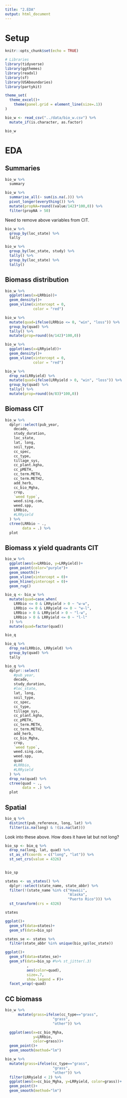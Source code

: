 ```yaml
---
title: "2.EDA"
output: html_document
---
```


# Setup  
```r
knitr::opts_chunk$set(echo = TRUE)

# Libraries
library(tidyverse)
library(ggthemes)
library(readxl)
library(sf)
library(USAboundaries)
library(partykit)

```

```r
theme_set(
  theme_excel()+
    theme(panel.grid = element_line(size=.1))
)
```

```r
bio_w <- read_csv("../data/bio_w.csv") %>%
  mutate_if(is.character, as.factor)

bio_w
```

# EDA 
## Summaries
```r
bio_w %>%
  summary
```
```r
bio_w %>%
  summarise_all(~ sum(is.na(.))) %>%
  pivot_longer(everything()) %>%
  mutate(propNA=round((value/142)*100,0)) %>%
  filter(propNA > 50)
```
Need to remove above variables from CIT.

```r
bio_w %>%
  group_by(loc_state) %>%
  tally

```

```r
bio_w %>%
  group_by(loc_state, study) %>%
  tally() %>%
  group_by(loc_state) %>%
  tally()

```

## Biomass distribution
```r
bio_w %>%
  ggplot(aes(x=LRRbio))+
  geom_density()+
  geom_vline(xintercept = 0,
             color = "red")
```

```r
bio_w %>%
  mutate(quad=ifelse(LRRbio <= 0, "win", "loss")) %>%
  group_by(quad) %>%
  tally() %>%
  mutate(prop=round((n/142)*100,0))

```

```r
bio_w %>%
  ggplot(aes(x=LRRyield))+
  geom_density()+
  geom_vline(xintercept = 0,
             color = "red")
```
```r
bio_w %>%
  drop_na(LRRyield) %>%
  mutate(quad=ifelse(LRRyield > 0, "win", "loss")) %>%
  group_by(quad) %>%
  tally() %>%
  mutate(prop=round((n/83)*100,0))

```
## Biomass CIT  
```r
bio_w %>%
  dplyr::select(pub_year, 
    decade,
    study_duration,
    loc_state,
    lat, long, 
    soil_type,
    cc_spec,
    cc_type,
    tillage_sys,
    cc_plant.kgha,
    cc_pMETH,
    cc_term.METH,
    cc_term.METH2,
    add_herb,
    cc_bio_Mgha,
    crop,
    `weed type`,
    weed.sing.com,
    weed.spp,
    LRRbio,
    #LRRyield
  ) %>%
  ctree(LRRbio ~ .,
        data = .) %>%
  plot
```

## Biomass x yield quadrants CIT
```r
bio_w %>%
  ggplot(aes(x=LRRbio, y=LRRyield))+
  geom_point(color="purple")+
  geom_smooth()+
  geom_vline(xintercept = 0)+
  geom_hline(yintercept = 0)+
  geom_rug()

```

```r
bio_q <- bio_w %>%
  mutate(quad=case_when(
    LRRbio <= 0 & LRRyield > 0 ~ "w-w",
    LRRbio <= 0 & LRRyield <= 0 ~ "w-l",
    LRRbio > 0 & LRRyield > 0 ~ "l-w",
    LRRbio > 0 & LRRyield <= 0 ~ "l-l"
  )) %>%
  mutate(quad=factor(quad))

bio_q
```

```r
bio_q %>%
  drop_na(LRRbio, LRRyield) %>%
  group_by(quad) %>%
  tally

```

```r
bio_q %>%
  dplyr::select(
    #pub_year, 
    decade,
    study_duration,
    #loc_state,
    lat, long, 
    soil_type,
    cc_spec,
    cc_type,
    tillage_sys,
    cc_plant.kgha,
    cc_pMETH,
    cc_term.METH,
    cc_term.METH2,
    add_herb,
    cc_bio_Mgha,
    crop,
    `weed type`,
    weed.sing.com,
    weed.spp,
    quad
    #LRRbio,
    #LRRyield
  ) %>%
  drop_na(quad) %>%
  ctree(quad ~ .,
        data = .) %>%
  plot
```

## Spatial
```r
bio_q %>%
  distinct(pub_reference, long, lat) %>%
  filter(is.na(long) & !(is.na(lat)))
```

Look into these above. How does it have lat but not long?  

```r
bio_sp <- bio_q %>%
  drop_na(long, lat, quad) %>%
  st_as_sf(coords = c("long", "lat")) %>%
  st_set_crs(value = 4326)
  

bio_sp
```


```r
states <- us_states() %>%
  dplyr::select(state_name, state_abbr) %>%
  filter(!(state_name %in% c("Hawaii", 
                             "Alaska",
                             "Puerto Rico"))) %>%
  st_transform(crs = 4326)

states
```

```r
ggplot()+
  geom_sf(data=states)+
  geom_sf(data=bio_sp)
```

```r
states_se <- states %>%
  filter(state_abbr %in% unique(bio_sp$loc_state))

ggplot()+
  geom_sf(data=states_se)+
  geom_sf(data=bio_sp #%>% st_jitter(.3)
          ,
          aes(color=quad),
          size=.7,
          show.legend = F)+
  facet_wrap(~quad)

```

## CC biomass
```r
bio_w %>%
      mutate(grass=ifelse(cc_type=="grass",
                      "grass",
                      "other")) %>%

  ggplot(aes(x=cc_bio_Mgha, 
             y=LRRbio,
             color=grass))+
  geom_point()+
  geom_smooth(method="lm")

```

```r
bio_w %>%
  mutate(grass=ifelse(cc_type=="grass",
                      "grass",
                      "other")) %>%
  filter(LRRyield < 2) %>%
  ggplot(aes(x=cc_bio_Mgha, y=LRRyield, color=grass))+
  geom_point()+
  geom_smooth(method="lm")

```

